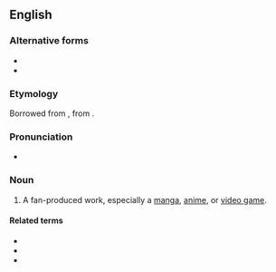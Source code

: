 ==English==
{{wikipedia|Dōjinshi|doujinshi}}

===Alternative forms===
* {{l|en|dojinshi}}
* {{l|en|dōjinshi}}

===Etymology===
Borrowed from {{bor|en|ja|同人誌|tr=dōjinshi|t=fan-produced manga or essay booklets}}, from {{compound|ja|同人|tr1=dōjin|gloss1=a group for the same interest|誌|tr2=shi|gloss2=a magazine or a pamphlet|nocat=1}}.

===Pronunciation===
* {{a|US}} {{IPA|en|/doʊˈdʒɪnʃi/}}

===Noun===
{{en-noun|~|doujinshi|s}}

# {{lb|en|anime|manga|video games}} A fan-produced work, especially a [[manga]], [[anime]], or [[video game]].

====Related terms====
* {{l|en|doujin}}
* {{l|en|doujin circle}}
* {{l|en|doujin event}}

{{C|en|Fandom|Doujin}}